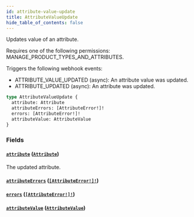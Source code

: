 ```yaml
---
id: attribute-value-update
title: AttributeValueUpdate
hide_table_of_contents: false
---
```


Updates value of an attribute.

Requires one of the following permissions: MANAGE_PRODUCT_TYPES_AND_ATTRIBUTES.

Triggers the following webhook events:

- ATTRIBUTE_VALUE_UPDATED (async): An attribute value was updated.
- ATTRIBUTE_UPDATED (async): An attribute was updated.

```graphql
type AttributeValueUpdate {
  attribute: Attribute
  attributeErrors: [AttributeError!]!
  errors: [AttributeError!]!
  attributeValue: AttributeValue
}
```

### Fields

#### [`attribute`](#) ([`Attribute`](../../../developer/api-reference/objects/attribute))

The updated attribute.

#### [`attributeErrors`](#) ([`[AttributeError!]!`](../../../developer/api-reference/objects/attribute-error))

#### [`errors`](#) ([`[AttributeError!]!`](../../../developer/api-reference/objects/attribute-error))

#### [`attributeValue`](#) ([`AttributeValue`](../../../developer/api-reference/objects/attribute-value))
